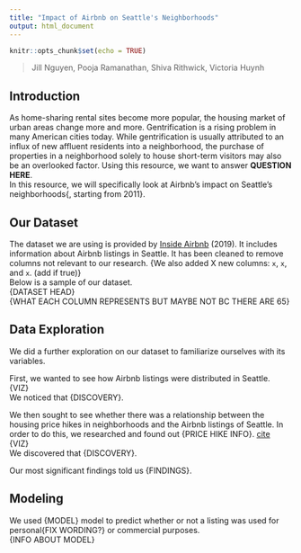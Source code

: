 ```yaml
---
title: "Impact of Airbnb on Seattle's Neighborhoods"
output: html_document
---
```


```r
knitr::opts_chunk$set(echo = TRUE)
```

> Jill Nguyen, Pooja Ramanathan, Shiva Rithwick, Victoria Huynh

## Introduction
As home-sharing rental sites become more popular, the housing market of urban areas change more and more. Gentrification is a rising problem in many American cities today. While gentrification is usually attributed to an influx of new affluent residents into a neighborhood, the purchase of properties in a neighborhood solely to house short-term visitors may also be an overlooked factor. Using this resource, we want to answer **QUESTION HERE**.  
In this resource, we will specifically look at Airbnb's impact on Seattle's neighborhoods{, starting from 2011}.  

## Our Dataset
The dataset we are using is provided by [Inside Airbnb](http://insideairbnb.com/get-the-data.html) (2019). It includes information about Airbnb listings in Seattle. It has been cleaned to remove columns not relevant to our research. {We also added X new columns: `x`, `x`, and `x`. (add if true)}  
Below is a sample of our dataset.  
{DATASET HEAD}  
{WHAT EACH COLUMN REPRESENTS BUT MAYBE NOT BC THERE ARE 65}

## Data Exploration
We did a further exploration on our dataset to familiarize ourselves with its variables.

First, we wanted to see how Airbnb listings were distributed in Seattle.  
{VIZ}  
We noticed that {DISCOVERY}.

We then sought to see whether there was a relationship between the housing price hikes in neighborhoods and the Airbnb listings of Seattle. In order to do this, we researched and found out {PRICE HIKE INFO}. [cite]()  
{VIZ}  
We discovered that {DISCOVERY}.

Our most significant findings told us {FINDINGS}.

## Modeling
We used {MODEL} model to predict whether or not a listing was used for personal{FIX WORDING?} or commercial purposes.  
{INFO ABOUT MODEL}